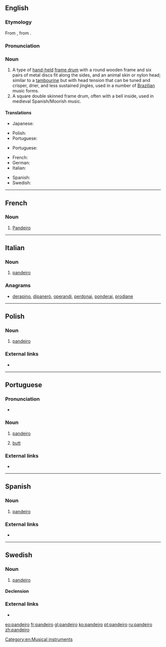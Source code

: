 {{also|Pandeiro}}
==English==
{{wikipedia}}

===Etymology===
From {{etyl|pt|en}} {{m|pt|pandeiro}}, from {{etyl|la|en}} {{m|la|pandurium}}.

===Pronunciation===
{{rfp|lang=en}}

===Noun===
{{en-noun}}

# A type of [[hand-held]] [[frame drum]] with a round wooden frame and six pairs of metal discs fit along the sides, and an animal skin or nylon head; similar to a [[tambourine]] but with head tension that can be tuned and crisper, drier, and less sustained jingles, used in a number of [[Brazilian]] music forms.
# A square double skinned frame drum, often with a bell inside, used in medieval Spanish/Moorish music.

====Translations====
{{trans-top|a hand-held frame drum with a round wooden frame}}
* Japanese: {{t|ja|パンデイロ|tr=ぱんでいろ, pandeiro}}
{{trans-mid}}
* Polish: {{t|pl|pandeiro|n}}
* Portuguese: {{t+|pt|pandeiro|m}}
{{trans-bottom}}

{{trans-top|a square double skinned frame drum}}
* Portuguese: {{t+|pt|adufe|m}}
{{trans-mid}}
{{trans-bottom}}

{{checktrans-top}}
* French: {{t+check|fr|pandeiro|m}}
* German: {{t-check|de|Pandeiro}}
* Italian: {{t-check|it|pandeiro|m}}
{{trans-mid}}
* Spanish: {{t-check|es|pandeiro|m}}
* Swedish: {{t-check|sv|pandeiro}}
{{trans-bottom}}

[[Category:en:Musical instruments]]

----

==French==
{{wikipedia|lang=fr}}

===Noun===
{{fr-noun|m}}

# [[pandeiro#English|Pandeiro]]

----

==Italian==

===Noun===
{{wikipedia|lang=it}}
{{it-noun|m}}

# [[pandeiro#English|pandeiro]]

===Anagrams===
* [[derapino#Italian|derapino]], [[dipanerò#Italian|dipanerò]], [[operandi#Italian|operandi]], [[perdonai#Italian|perdonai]], [[ponderai#Italian|ponderai]], [[prodiane#Italian|prodiane]]

----

==Polish==

===Noun===
{{pl-noun|n}}

# [[pandeiro#English|pandeiro]]

===External links===
* {{pedia|lang=pl}}

----

==Portuguese==

===Pronunciation===
* {{IPA|/pɐ̃ˈdejɾu/|lang=pt}}

===Noun===
{{pt-noun|m}}

# [[pandeiro#English|pandeiro]]
# {{label|pt|informal}} [[butt]]

===External links===
* {{pedia|lang=pt}}

----

==Spanish==

===Noun===
{{es-noun|m}}

# [[pandeiro#English|pandeiro]]

===External links===
* {{pedia|lang=es}}

----

==Swedish==

===Noun===
{{sv-noun|c}}

# [[pandeiro#English|pandeiro]]

====Declension====
{{sv-infl-noun-c-r}}

===External links===
* {{pedia|lang=sv}}

[[eo:pandeiro]]
[[fr:pandeiro]]
[[gl:pandeiro]]
[[ko:pandeiro]]
[[pt:pandeiro]]
[[ru:pandeiro]]
[[zh:pandeiro]]